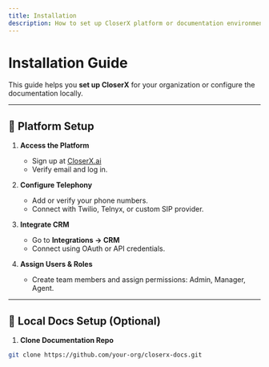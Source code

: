 ```yaml
---
title: Installation
description: How to set up CloserX platform or documentation environment.
---
```


# Installation Guide

This guide helps you **set up CloserX** for your organization or configure the documentation locally.

---

## 🔹 Platform Setup

1. **Access the Platform**
   - Sign up at [CloserX.ai](https://closerx.ai)  
   - Verify email and log in.

2. **Configure Telephony**
   - Add or verify your phone numbers.  
   - Connect with Twilio, Telnyx, or custom SIP provider.

3. **Integrate CRM**
   - Go to **Integrations → CRM**  
   - Connect using OAuth or API credentials.  

4. **Assign Users & Roles**
   - Create team members and assign permissions: Admin, Manager, Agent.  

---

## 🔹 Local Docs Setup (Optional)

1. **Clone Documentation Repo**
```bash
git clone https://github.com/your-org/closerx-docs.git